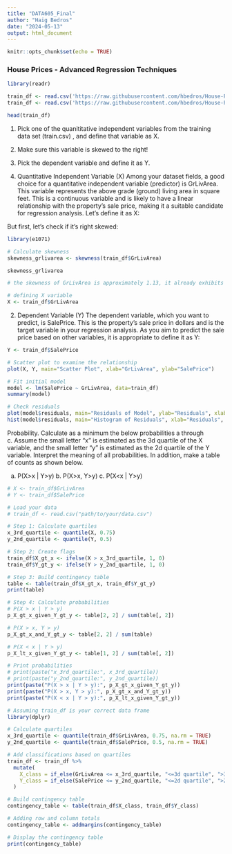 ```yaml
---
title: "DATA605_Final"
author: "Haig Bedros"
date: "2024-05-13"
output: html_document
---
```


```r
knitr::opts_chunk$set(echo = TRUE)
```

### House Prices - Advanced Regression Techniques 

```r
library(readr)
```

```r
train_df <- read.csv('https://raw.githubusercontent.com/hbedros/House-Prices---Advanced-Regression-Techniques/main/data/train.csv')
train_df <- read.csv('https://raw.githubusercontent.com/hbedros/House-Prices---Advanced-Regression-Techniques/main/data/test.csv')
```

```r
head(train_df)
```

1. Pick one of the quanititative independent variables from the training data set (train.csv) , and define that variable as  X.   
2. Make sure this variable is skewed to the right!  
3. Pick the dependent variable and define it as  Y.

1. Quantitative Independent Variable (X)
Among your dataset fields, a good choice for a quantitative independent variable (predictor) is GrLivArea. This variable represents the above grade (ground) living area in square feet. This is a continuous variable and is likely to have a linear relationship with the property’s sale price, making it a suitable candidate for regression analysis. Let's define it as X:

But first, let's check if it's right skewed:
```r
library(e1071)

# Calculate skewness
skewness_grlivarea <- skewness(train_df$GrLivArea)

skewness_grlivarea
```

```r
# the skewness of GrLivArea is approximately 1.13, it already exhibits right skewness.

# defining X variable
X <- train_df$GrLivArea
```

2. Dependent Variable (Y)
The dependent variable, which you want to predict, is SalePrice. This is the property's sale price in dollars and is the target variable in your regression analysis. As you aim to predict the sale price based on other variables, it is appropriate to define it as Y:
```r
Y <- train_df$SalePrice
```

```r
# Scatter plot to examine the relationship
plot(X, Y, main="Scatter Plot", xlab="GrLivArea", ylab="SalePrice")

# Fit initial model
model <- lm(SalePrice ~ GrLivArea, data=train_df)
summary(model)

# Check residuals
plot(model$residuals, main="Residuals of Model", ylab="Residuals", xlab="Index")
hist(model$residuals, main="Histogram of Residuals", xlab="Residuals", breaks=30)

```

Probability.   Calculate as a minimum the below probabilities a through c.  Assume the small letter "x" is estimated as the 3d quartile of the X variable, and the small letter "y" is estimated as the 2d quartile of the Y variable.  Interpret the meaning of all probabilities.  In addition, make a table of counts as shown below.

a.  P(X>x | Y>y)		b.  P(X>x, Y>y)		c.  P(X<x | Y>y)		

```r
# X <- train_df$GrLivArea
# Y <- train_df$SalePrice

# Load your data
# train_df <- read.csv("path/to/your/data.csv")

# Step 1: Calculate quartiles
x_3rd_quartile <- quantile(X, 0.75)
y_2nd_quartile <- quantile(Y, 0.5)

# Step 2: Create flags
train_df$X_gt_x <- ifelse(X > x_3rd_quartile, 1, 0)
train_df$Y_gt_y <- ifelse(Y > y_2nd_quartile, 1, 0)

# Step 3: Build contingency table
table <- table(train_df$X_gt_x, train_df$Y_gt_y)
print(table)

# Step 4: Calculate probabilities
# P(X > x | Y > y)
p_X_gt_x_given_Y_gt_y <- table[2, 2] / sum(table[, 2])

# P(X > x, Y > y)
p_X_gt_x_and_Y_gt_y <- table[2, 2] / sum(table)

# P(X < x | Y > y)
p_X_lt_x_given_Y_gt_y <- table[1, 2] / sum(table[, 2])

# Print probabilities
# print(paste("x_3rd_quartile:", x_3rd_quartile))
# print(paste("y_2nd_quartile:", y_2nd_quartile))
print(paste("P(X > x | Y > y):", p_X_gt_x_given_Y_gt_y))
print(paste("P(X > x, Y > y):", p_X_gt_x_and_Y_gt_y))
print(paste("P(X < x | Y > y):", p_X_lt_x_given_Y_gt_y))

```

```r
# Assuming train_df is your correct data frame
library(dplyr)

# Calculate quartiles
x_3rd_quartile <- quantile(train_df$GrLivArea, 0.75, na.rm = TRUE)
y_2nd_quartile <- quantile(train_df$SalePrice, 0.5, na.rm = TRUE)

# Add classifications based on quartiles
train_df <- train_df %>%
  mutate(
    X_class = if_else(GrLivArea <= x_3rd_quartile, "<=3d quartile", ">3d quartile"),
    Y_class = if_else(SalePrice <= y_2nd_quartile, "<=2d quartile", ">2d quartile")
  )

# Build contingency table
contingency_table <- table(train_df$X_class, train_df$Y_class)

# Adding row and column totals
contingency_table <- addmargins(contingency_table)

# Display the contingency table
print(contingency_table)

```